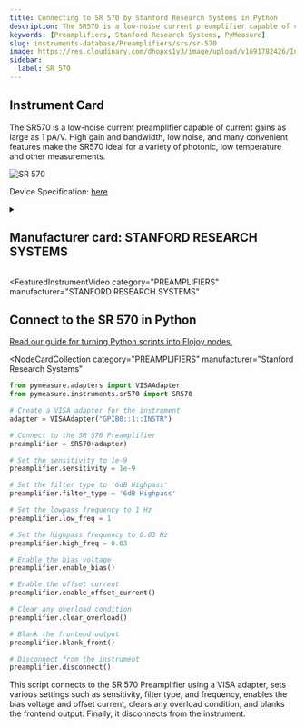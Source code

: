 ```yaml
---
title: Connecting to SR 570 by Stanford Research Systems in Python
description: The SR570 is a low-noise current preamplifier capable of current gains as large as 1 pA/V. High gain and bandwidth, low noise, and many convenient features make the SR570 ideal for a variety of photonic, low temperature and other measurements.
keywords: [Preamplifiers, Stanford Research Systems, PyMeasure]
slug: instruments-database/Preamplifiers/srs/sr-570
image: https://res.cloudinary.com/dhopxs1y3/image/upload/v1691782426/Instruments/Preamplifier/SR-570/SR-570.jpg
sidebar:
  label: SR 570
---
```



## Instrument Card

The SR570 is a low-noise current preamplifier capable of current gains as large as 1 pA/V. High gain and bandwidth, low noise, and many convenient features make the SR570 ideal for a variety of photonic, low temperature and other measurements.

![SR 570](https://res.cloudinary.com/dhopxs1y3/image/upload/v1691782426/Instruments/Preamplifier/SR-570/SR-570.jpg)

Device Specification: [here](https://www.thinksrs.com/downloads/pdfs/catalog/SR570c.pdf)

<details style={{ marginTop: "15px"}}>
<summary><h2 style={{display:'inline'}}>Manufacturer card: STANFORD RESEARCH SYSTEMS</h2></summary>

![STANFORD RESEARCH SYSTEMS](https://res.cloudinary.com/dhopxs1y3/image/upload/v1692806206/Instruments/Vendor%20Logos/Stanford_Research.png)

Stanford Research Systems is a maker of general test and measurement instruments. The company was founded in 1980, is privately held, and is not affiliated with Stanford University. Stanford Research Systems manufactures all of their products at their Sunnyvale, California facility.

- Headquarters: Sunnyvale, California
- Yearly Revenue (millions, USD): 24.9
- Vendor Website: [here](https://www.thinksrs.com/index.html)

</details>


<FeaturedInstrumentVideo
  category="PREAMPLIFIERS"
  manufacturer="STANFORD RESEARCH SYSTEMS"
></FeaturedInstrumentVideo>

## Connect to the SR 570 in Python

[Read our guide for turning Python scripts into Flojoy nodes.](https://docs.flojoy.ai/contribution/blocks/custom-flojoy-block/)


<Tabs>
<TabItem value="Flojoy" label="Flojoy" className="flojoy-instrument-tabs">

<NodeCardCollection
  category="PREAMPLIFIERS"
  manufacturer="Stanford Research Systems"
></NodeCardCollection>

</TabItem>
<TabItem value="PyMeasure" label="PyMeasure">

```python
from pymeasure.adapters import VISAAdapter
from pymeasure.instruments.sr570 import SR570

# Create a VISA adapter for the instrument
adapter = VISAAdapter("GPIB0::1::INSTR")

# Connect to the SR 570 Preamplifier
preamplifier = SR570(adapter)

# Set the sensitivity to 1e-9
preamplifier.sensitivity = 1e-9

# Set the filter type to '6dB Highpass'
preamplifier.filter_type = '6dB Highpass'

# Set the lowpass frequency to 1 Hz
preamplifier.low_freq = 1

# Set the highpass frequency to 0.03 Hz
preamplifier.high_freq = 0.03

# Enable the bias voltage
preamplifier.enable_bias()

# Enable the offset current
preamplifier.enable_offset_current()

# Clear any overload condition
preamplifier.clear_overload()

# Blank the frontend output
preamplifier.blank_front()

# Disconnect from the instrument
preamplifier.disconnect()
```

This script connects to the SR 570 Preamplifier using a VISA adapter, sets various settings such as sensitivity, filter type, and frequency, enables the bias voltage and offset current, clears any overload condition, and blanks the frontend output. Finally, it disconnects from the instrument.

</TabItem>
</Tabs>
